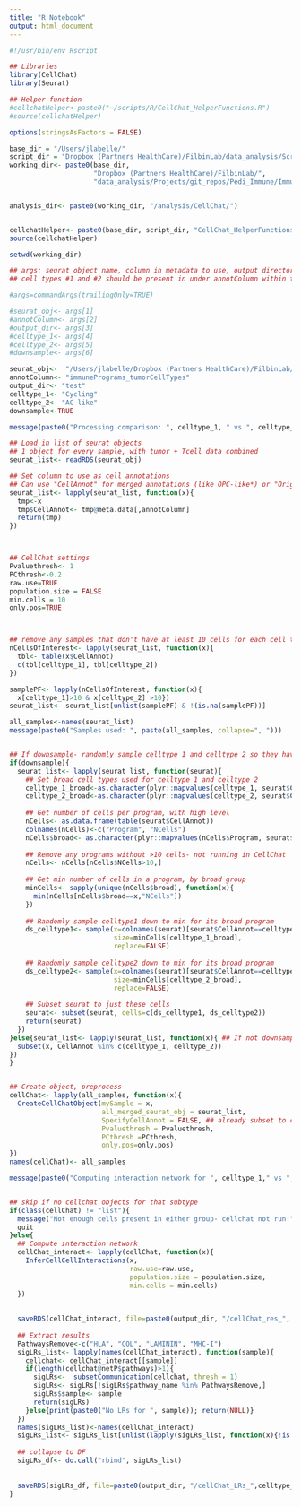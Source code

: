 ```yaml
---
title: "R Notebook"
output: html_document
---
```


```r
#!/usr/bin/env Rscript

## Libraries
library(CellChat)
library(Seurat) 

## Helper function
#cellchatHelper<-paste0("~/scripts/R/CellChat_HelperFunctions.R")
#source(cellchatHelper)

options(stringsAsFactors = FALSE)

base_dir = "/Users/jlabelle/"
script_dir = "Dropbox (Partners HealthCare)/FilbinLab/data_analysis/Scripts/"
working_dir<- paste0(base_dir, 
                     "Dropbox (Partners HealthCare)/FilbinLab/",
                     "data_analysis/Projects/git_repos/Pedi_Immune/ImmuneCellAnalysis/04a_Integrate_Immune.Tumor/CellChat/")


analysis_dir<- paste0(working_dir, "/analysis/CellChat/")


cellchatHelper<- paste0(base_dir, script_dir, "CellChat_HelperFunctions.R")
source(cellchatHelper)

setwd(working_dir)

```


```r
## args: seurat object name, column in metadata to use, output directory, cell type of interest #1, cell type of interest #2, whether or not to downsample (TRUE/FALSE)
## cell types #1 and #2 should be present in under annotColumn within the seurat object's metadata

#args=commandArgs(trailingOnly=TRUE)

#seurat_obj<- args[1]
#annotColumn<- args[2]
#output_dir<- args[3]
#celltype_1<- args[4]
#celltype_2<- args[5]
#downsample<- args[6]

seurat_obj<-  "/Users/jlabelle/Dropbox (Partners HealthCare)/FilbinLab/data_analysis/Projects/git_repos/Pedi_Immune/ImmuneCellAnalysis/04a_Integrate_Immune.Tumor/CellChat/analysis/seurat_list_bySample.Rds"
annotColumn<- "immunePrograms_tumorCellTypes"
output_dir<- "test"
celltype_1<- "Cycling"
celltype_2<- "AC-like"
downsample<-TRUE
```

```r
message(paste0("Processing comparison: ", celltype_1, " vs ", celltype_2))

## Load in list of seurat objects
## 1 object for every sample, with tumor + Tcell data combined
seurat_list<- readRDS(seurat_obj)

## Set column to use as cell annotations
## Can use "CellAnnot" for merged annotations (like OPC-like*) or "OriginalAnnot" for completely un-merged annots
seurat_list<- lapply(seurat_list, function(x){
  tmp<-x
  tmp$CellAnnot<- tmp@meta.data[,annotColumn]
  return(tmp)
})



## CellChat settings
Pvaluethresh<- 1
PCthresh<-0.2
raw.use=TRUE
population.size = FALSE
min.cells = 10
only.pos=TRUE



## remove any samples that don't have at least 10 cells for each cell type of interest
nCellsOfInterest<- lapply(seurat_list, function(x){
  tbl<- table(x$CellAnnot)
  c(tbl[celltype_1], tbl[celltype_2])
})

samplePF<- lapply(nCellsOfInterest, function(x){
  x[celltype_1]>10 & x[celltype_2] >10})
seurat_list<- seurat_list[unlist(samplePF) & !(is.na(samplePF))]

all_samples<-names(seurat_list)
message(paste0("Samples used: ", paste(all_samples, collapse=", ")))


## If downsample- randomly sample celltype 1 and celltype 2 so they have the same # of cells as the smallest program in their respective broad subtype (min 11)
if(downsample){
  seurat_list<- lapply(seurat_list, function(seurat){
    ## Set broad cell types used for celltype 1 and celltype 2
    celltype_1_broad<-as.character(plyr::mapvalues(celltype_1, seurat$CellAnnot, seurat$highLevel_annot, warn_missing = FALSE))
    celltype_2_broad<-as.character(plyr::mapvalues(celltype_2, seurat$CellAnnot, seurat$highLevel_annot, warn_missing = FALSE))
      
    ## Get number of cells per program, with high level
    nCells<- as.data.frame(table(seurat$CellAnnot))
    colnames(nCells)<-c("Program", "NCells")
    nCells$broad<- as.character(plyr::mapvalues(nCells$Program, seurat$CellAnnot, seurat$highLevel_annot, warn_missing = FALSE))
    
    ## Remove any programs without >10 cells- not running in CellChat
    nCells<- nCells[nCells$NCells>10,]
    
    ## Get min number of cells in a program, by broad group
    minCells<- sapply(unique(nCells$broad), function(x){
      min(nCells[nCells$broad==x,"NCells"])
    })
    
    ## Randomly sample celltype1 down to min for its broad program
    ds_celltype1<- sample(x=colnames(seurat)[seurat$CellAnnot==celltype_1],
                          size=minCells[celltype_1_broad], 
                          replace=FALSE)
    
    ## Randomly sample celltype2 down to min for its broad program
    ds_celltype2<- sample(x=colnames(seurat)[seurat$CellAnnot==celltype_2],
                          size=minCells[celltype_2_broad], 
                          replace=FALSE)
    
    ## Subset seurat to just these cells
    seurat<- subset(seurat, cells=c(ds_celltype1, ds_celltype2))
    return(seurat)
  })
}else{seurat_list<- lapply(seurat_list, function(x){ ## If not downsampling- just use all cells in celltype1 and celltype2
  subset(x, CellAnnot %in% c(celltype_1, celltype_2))
})
}


## Create object, preprocess
cellChat<- lapply(all_samples, function(x){
  CreateCellChatObject(mySample = x, 
                       all_merged_seurat_obj = seurat_list,
                       SpecifyCellAnnot = FALSE, ## already subset to cells of interest
                       Pvaluethresh = Pvaluethresh,
                       PCthresh =PCthresh,
                       only.pos=only.pos) 
})
names(cellChat)<- all_samples

message(paste0("Computing interaction network for ", celltype_1," vs ", celltype_2))


## skip if no cellchat objects for that subtype
if(class(cellChat) != "list"){
  message("Not enough cells present in either group- cellchat not run!")
  quit
}else{
  ## Compute interaction network
  cellChat_interact<- lapply(cellChat, function(x){
    InferCellCellInteractions(x, 
                              raw.use=raw.use, 
                              population.size = population.size, 
                              min.cells = min.cells)
  })
  
  
  saveRDS(cellChat_interact, file=paste0(output_dir, "/cellChat_res_", celltype_1,".vs.", celltype_2, ".Rds"))    
  
  ## Extract results
  PathwaysRemove<-c("HLA", "COL", "LAMININ", "MHC-I")
  sigLRs_list<- lapply(names(cellChat_interact), function(sample){
    cellchat<- cellChat_interact[[sample]]
    if(length(cellchat@netP$pathways)>1){
      sigLRs<-  subsetCommunication(cellchat, thresh = 1)
      sigLRs<- sigLRs[!sigLRs$pathway_name %in% PathwaysRemove,]
      sigLRs$sample<- sample
      return(sigLRs)
    }else{print(paste0("No LRs for ", sample)); return(NULL)}
  })
  names(sigLRs_list)<-names(cellChat_interact)
  sigLRs_list<- sigLRs_list[unlist(lapply(sigLRs_list, function(x){!is.null(x)}))]
  
  ## collapse to DF
  sigLRs_df<- do.call("rbind", sigLRs_list)
  
  
  saveRDS(sigLRs_df, file=paste0(output_dir, "/cellChat_LRs_",celltype_1, ".vs.", celltype_2, ".Rds"))
}
```




